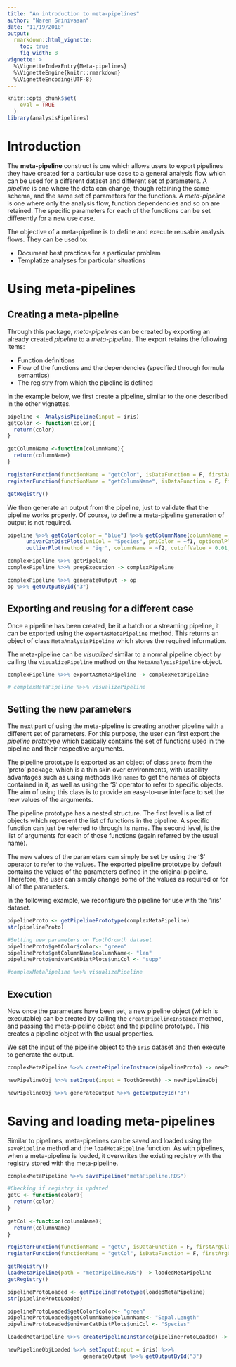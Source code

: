 ```yaml
---
title: "An introduction to meta-pipelines"
author: "Naren Srinivasan"
date: "11/19/2018"
output: 
  rmarkdown::html_vignette:
    toc: true
    fig_width: 8
vignette: >
  %\VignetteIndexEntry{Meta-pipelines}
  %\VignetteEngine{knitr::rmarkdown}
  %\VignetteEncoding{UTF-8}
---
```


```r
knitr::opts_chunk$set(
    eval = TRUE
  )
library(analysisPipelines)
```

# Introduction

The **meta-pipeline** construct is one which allows users to export pipelines they have created for a particular use case to a general analysis flow which can be used for a different dataset and different set of parameters. A *pipeline* is one where the data can change, though retaining the same schema, and the same set of parameters for the functions. A *meta-pipeline* is one where only the analysis flow, function dependencies and so on are retained. The specific parameters for each of the functions can be set differently for a new use case.

The objective of a meta-pipeline is to define and execute reusable analysis flows. They can be used to:

* Document best practices for a particular problem
* Templatize analyses for particular situations

# Using meta-pipelines

## Creating a meta-pipeline

Through this package, *meta-pipelines* can be created by exporting an already created *pipeline* to a *meta-pipeline*. The export retains the following items:

* Function definitions
* Flow of the functions and the dependencies (specified through formula semantics)
* The registry from which the pipeline is defined

In the example below, we first create a pipeline, similar to the one described in the other vignettes.

```r
pipeline <- AnalysisPipeline(input = iris)
getColor <- function(color){
  return(color)
}

getColumnName <-function(columnName){
  return(columnName)
}

registerFunction(functionName = "getColor", isDataFunction = F, firstArgClass = "character")
registerFunction(functionName = "getColumnName", isDataFunction = F, firstArgClass = "character")

getRegistry()
```

We then generate an output from the pipeline, just to validate that the pipeline works properly. Of course, to define a meta-pipeline generation of output is not required.

```r
pipeline %>>% getColor(color = "blue") %>>% getColumnName(columnName = "Sepal.Length") %>>%
      univarCatDistPlots(uniCol = "Species", priColor = ~f1, optionalPlots = 0, storeOutput = T) %>>%
      outlierPlot(method = "iqr", columnName = ~f2, cutoffValue = 0.01, priColor = ~f1 , optionalPlots = 0) -> complexPipeline

complexPipeline %>>% getPipeline
complexPipeline %>>% prepExecution -> complexPipeline

complexPipeline %>>% generateOutput -> op
op %>>% getOutputById("3")

```

## Exporting and reusing for a different case

Once a pipeline has been created, be it a batch or a streaming pipeline, it can be exported using the `exportAsMetaPipeline` method. This returns an object of class `MetaAnalysisPipeline` which stores the required information.

The meta-pipeline can be *visualized* similar to a normal pipeline object by calling the `visualizePipeline` method on the `MetaAnalysisPipeline` object.

```r

complexPipeline %>>% exportAsMetaPipeline -> complexMetaPipeline

# complexMetaPipeline %>>% visualizePipeline
```

## Setting the new parameters

The next part of using the meta-pipeline is creating another pipeline with a different set of parameters. For this purpose, the user can first export the *pipeline prototype* which basically contains the set of functions used in the pipeline and their respective arguments.

The pipeline prototype is exported as an object of class `proto` from the 'proto' package, which is a thin skin over environments, with usability advantages such as using methods like `names` to get the names of objects contained in it, as well as using the '$' operator to refer to specific objects. The aim of using this class is to provide an easy-to-use interface to set the new values of the arguments.

The pipeline prototype has a nested structure. The first level is a list of objects which represent the list of functions in the pipeline. A specific function can just be referred to through its name. The second level, is the list of arguments for each of those functions (again referred by the usual name).

The new values of the parameters can simply be set by using the '$' operator to refer to the values. The exported pipeline prototype by default contains the values of the parameters defined in the original pipeline. Therefore, the user can simply change some of the values as required or for all of the parameters.

In the following example, we reconfigure the pipeline for use with the 'iris' dataset.

```r
pipelineProto <- getPipelinePrototype(complexMetaPipeline)
str(pipelineProto)

#Setting new parameters on ToothGrowth dataset
pipelineProto$getColor$color<- "green"
pipelineProto$getColumnName$columnName<- "len"
pipelineProto$univarCatDistPlots$uniCol <- "supp"

#complexMetaPipeline %>>% visualizePipeline
```

## Execution

Now once the parameters have been set, a new pipeline object (which is executable) can be created by calling the `createPipelineInstance` method, and passing the meta-pipeline object and the pipeline prototype. This creates a pipeline object with the usual properties.

We set the input of the pipeline object to the `iris` dataset and then execute to generate the output.

```r
complexMetaPipeline %>>% createPipelineInstance(pipelineProto) -> newPipelineObj

newPipelineObj %>>% setInput(input = ToothGrowth) -> newPipelineObj

newPipelineObj %>>% generateOutput %>>% getOutputById("3")
```


# Saving and loading meta-pipelines

Similar to pipelines, meta-pipelines can be saved and loaded using the `savePipeline` method and the `loadMetaPipeline` function. As with pipelines, when a meta-pipeline is loaded, it overwrites the existing registry with the registry stored with the meta-pipeline. 

```r

complexMetaPipeline %>>% savePipeline("metaPipeline.RDS")

#Checking if registry is updated
getC <- function(color){
  return(color)
}
  
getCol <-function(columnName){
  return(columnName)
}

registerFunction(functionName = "getC", isDataFunction = F, firstArgClass = "character")
registerFunction(functionName = "getCol", isDataFunction = F, firstArgClass = "character")

getRegistry()
loadMetaPipeline(path = "metaPipeline.RDS") -> loadedMetaPipeline
getRegistry()

pipelineProtoLoaded <- getPipelinePrototype(loadedMetaPipeline)
str(pipelineProtoLoaded)

pipelineProtoLoaded$getColor$color<- "green"
pipelineProtoLoaded$getColumnName$columnName<- "Sepal.Length"
pipelineProtoLoaded$univarCatDistPlots$uniCol <- "Species"

loadedMetaPipeline %>>% createPipelineInstance(pipelineProtoLoaded) -> newPipelineObjLoaded

newPipelineObjLoaded %>>% setInput(input = iris) %>>%
                        generateOutput %>>% getOutputById("3")
```

